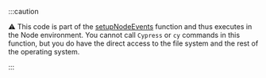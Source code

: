 :::caution

⚠️ This code is part of the
[setupNodeEvents](/app/plugins/plugins-guide#Using-a-plugin) function and
thus executes in the Node environment. You cannot call `Cypress` or `cy`
commands in this function, but you do have the direct access to the file system
and the rest of the operating system.

:::
